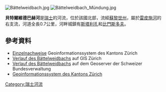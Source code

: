 {{Coord|47.35031|N|8.46904|E|display=title}}
[[Image:Bättelweidbach.jpg|right]]
[[Image:Bättelweidbach_Mündung.jpg|right]]

'''貝特爾維德巴赫河'''是[[瑞士|瑞士]]的河流，位於該國北部，流經[[蘇黎世州|蘇黎世州]]，屬於[[雷皮施河|雷皮施河]]的右支流，河道全長0.7公里，河畔城鎮有[[斯塔利孔|斯塔利孔]]和[[比門斯多夫|比門斯多夫]]。

==參考資料==
* [http://maps.zh.ch/ Einzelnachweise] {{Wayback|url=http://maps.zh.ch/ |date=20190217202341 }} Geoinformationssystem des Kantons Zürich
* [http://maps.zh.ch/s/4tguyeab Verlauf des Bättelweidbachs] auf GIS Zürich
* [https://s.geo.admin.ch/68c8d03439 Verlauf des Bättelweidbachs] auf dem Geoserver der Schweizer Bundesverwaltung
*[http://maps.zh.ch Geoinformationssystem des Kantons Zürich] {{Wayback|url=http://maps.zh.ch/ |date=20190217202341 }}

{{Switzerland-geo-stub}}
[[Category:瑞士河流|Category:瑞士河流]]